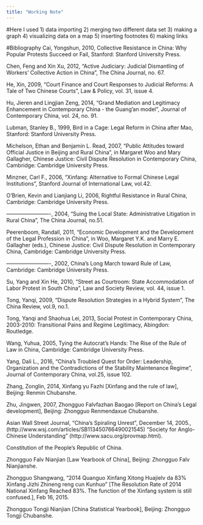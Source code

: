 ```yaml
---
title: "Working Note"
---
```

#Here I used
1) data importing
2) merging two different data set
3) making a graph
4) visualizing data on a map
5) inserting footnotes
6) making links

#Bibliography
Cai, Yongshun, 2010, Collective Resistance in China: Why Popular Protests Succeed or Fail, 
Stanford: Stanford University Press.

Chen, Feng and Xin Xu, 2012, "Active Judiciary: Judicial Dismantling of Workers' Collective 
Action in China", The China Journal, no. 67.

He, Xin, 2009, "Court Finance and Court Responses to Judicial Reforms: A Tale of Two Chinese 
Courts", Law & Policy, vol. 31, issue 4.

Hu, Jieren and Lingjian Zeng, 2014, "Grand Mediation and Legitimacy Enhancement in 
Contemporary China - the Guang'an model", Journal of Contemporary China, vol. 24, 
no. 91.

Lubman, Stanley B., 1999, Bird in a Cage: Legal Reform in China after Mao, Stanford: Stanford 
University Press.

Michelson, Ethan and Benjamin L. Read, 2007, "Public Attitudes toward Official Justice in 
Beijing and Rural China", in Margaret Woo and Mary Gallagher, Chinese Justice: Civil 
Dispute Resolution in Contemporary China, Cambridge: Cambridge University Press.

Minzner, Carl F., 2006, "Xinfang: Alternative to Formal Chinese Legal Institutions", Stanford 
Journal of International Law, vol.42.

O'Brien, Kevin and Lianjiang Li, 2006, Rightful Resistance in Rural China, Cambridge: 
Cambridge University Press.

-------------------------, 2004, "Suing the Local State: Administrative Litigation in 
Rural China", The China Journal, no.51.

Peerenboom, Randall, 2011, "Economic Development and the Development of the Legal 
Profession in China", in Woo, Margaret Y.K. and Marry E. Gallagher (eds.), Chinese 
Justice: Civil Dispute Resolution in Contemporary China, Cambridge: Cambridge 
University Press.

-------------------------, 2002, China's Long March toward Rule of Law, Cambridge: Cambridge 
University Press.

Su, Yang and Xin He, 2010, "Street as Courtroom: State Accommodation of Labor Protest in 
South China", Law and Society Review, vol. 44, issue 1.

Tong, Yanqi, 2009, "Dispute Resolution Strategies in a Hybrid System", The China Review, 
vol.9, no.1.

Tong, Yanqi and Shaohua Lei, 2013, Social Protest in Contemporary China, 2003-2010: 
Transitional Pains and Regime Legitimacy, Abingdon: Routledge.

Wang, Yuhua, 2005, Tying the Autocrat's Hands: The Rise of the Rule of Law in China, 
Cambridge: Cambridge University Press.

Yang, Dali L., 2016, “China’s Troubled Quest for Order: Leadership, Organization and the 
Contradictions of the Stability Maintenance Regime”, Journal of Contemporary China, 
vol.25, issue 102.

Zhang, Zonglin, 2014, Xinfang yu Fazhi [Xinfang and the rule of law], Beijing: Renmin 
Chubanshe.

Zhu, Jingwen, 2007, Zhongguo Falvfazhan Baogao [Report on China's Legal development], 
Beijing: Zhongguo Renmendaxue Chubanshe.

Asian Wall Street Journal, "China's Spiraling Unrest", December 14, 2005., 
(http://www.wsj.com/articles/SB113450766490021545)
"Society for Anglo-Chinese Understanding" (http://www.sacu.org/provmap.html).

Constitution of the People's Republic of China.

Zhongguo Falv Nianjian [Law Yearbook of China], Beijing: Zhongguo Falv Nianjianshe.

Zhongguo Shangwang, “2014 Quanguo Xinfang Xitong Huajielv da 83% Xinfang Jizhi Zhineng 
reng cun Kunhuo” [The Resolution Rate of 2014 National Xinfang Reached 83%. The 
function of the Xinfang system is still confused.], Feb 16, 2015.

Zhongguo Tongji Nianjian [China Statistical Yearbook], Beijing: Zhongguo Tongji Chubanshe.
